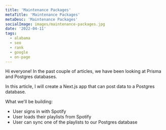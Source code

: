 ```yaml
---
title: 'Maintenance Packages'
metaTitle: 'Maintenance Packages'
metaDesc: 'Maintenance Packages'
socialImage: images/maintenance-packages.jpg
date: '2022-04-11'
tags:
  - alabama
  - seo
  - rank
  - google
  - on-page
---
```


Hi everyone! In the past couple of articles, we have been looking at Prisma and Postgres databases.

In this article, I will create a Next.js app that can post data to a Postgres database.

What we'll be building:

- User signs in with Spotify
- User loads their playlists from Spotify
- User can sync one of the playlists to our Postgres database

